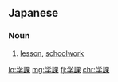 ==Japanese==
{{ja-kanjitab|がく|k1=がっ|か|yomi=on}}

===Noun===
{{ja-noun|がっか}}

# [[lesson]], [[schoolwork]]

[[lo:学課]]
[[mg:学課]]
[[fj:学課]]
[[chr:学課]]